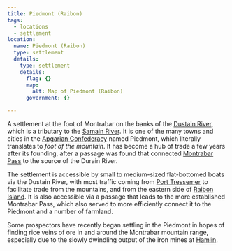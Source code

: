 ```yaml
---
title: Piedmont (Raibon)
tags:
  - locations
  - settlement
location:
  name: Piedmont (Raibon)
  type: settlement
  details:
    type: settlement
    details:
      flag: {}
      map:
        alt: Map of Piedmont (Raibon)
      government: {}

---
```


A settlement at the foot of Montrabar on the banks of the
[Dustain River](/locations/dustain-river), which is a tributary to the
[Samain River](/locations/samain-river). It is one of the many towns and cities in
the [Apgarian Confederacy](/locations/apgar) named Piedmont, which literally
translates to *foot of the mountain*. It has become a hub of trade a few years
after its founding, after a passage was found that connected
[Montrabar Pass](/locations/montrabar-pass) to the source of the Durain River.

The settlement is accessible by small to medium-sized flat-bottomed boats via
the Dustain River, with most traffic coming from
[Port Tressemer](/locations/port-tressemer) to facilitate trade from the mountains,
and from the eastern side of [Raibon Island](/locations/raibon-island). It is also
accessible via a passage that leads to the more established Montrabar Pass,
which also served to more efficiently connect it to the Piedmont and a number of
farmland.

Some prospectors have recently began settling in the Piedmont in hopes of
finding rice veins of ore in and around the Montrabar mountain range, especially
due to the slowly dwindling output of the iron mines at [Hamlin](/locations/hamlin).
